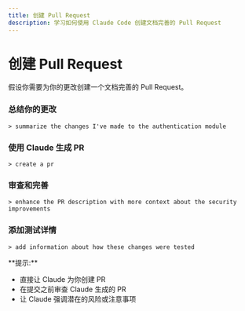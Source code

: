 ```yaml
---
title: 创建 Pull Request
description: 学习如何使用 Claude Code 创建文档完善的 Pull Request
---
```



# 创建 Pull Request

假设你需要为你的更改创建一个文档完善的 Pull Request。

<Steps>

### 总结你的更改

```
> summarize the changes I've made to the authentication module
```

### 使用 Claude 生成 PR

```
> create a pr
```

### 审查和完善

```
> enhance the PR description with more context about the security improvements
```

### 添加测试详情

```
> add information about how these changes were tested
```

</Steps>

<Callout type="info">
**提示:**

* 直接让 Claude 为你创建 PR
* 在提交之前审查 Claude 生成的 PR
* 让 Claude 强调潜在的风险或注意事项
</Callout>
